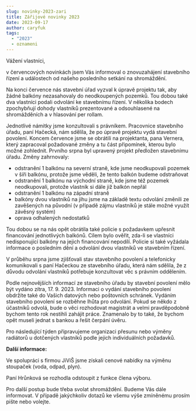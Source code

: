 ```yaml
---
slug: novinky-2023-zari
title: Zářijové novinky 2023
date: 2023-09-17
author: caryfuk
tags:
  - "2023"
  - oznameni
---
```


Vážení vlastníci,

v červencových novinkách jsem Vás informoval o znovuzahájení stavebního řízení a událostech od našeho posledního setkání na shromáždění.

Na konci července nás stavební úřad vyzval k úpravě projektu tak, aby žádné balkóny nezasahovaly do neodkoupených pozemků. Tou dobou také dva vlastníci podali odvolání ke stavebnímu řízení. V několika bodech zpochybňují dohody vlastníků prezentované a odsouhlasené na shromážděních a v hlasování per rollam.

Jednotlivé námitky jsme konzultovali s právníkem. Pracovnice stavebního úřadu, paní Hačecká, nám sdělila, že po úpravě projektu vydá stavební povolení. Koncem července jsme se obrátili na projektanta, pana Vernera, který zapracoval požadované změny a tu část připomínek, kterou bylo možné zohlednit. Prvního srpna byl upravený projekt předložen stavebnímu úřadu. Změny zahrnovaly:

- odstranění 1 balkónu na severní straně, kde jsme neodkupovali pozemek v šíři balkónu, protože jsme věděli, že tento balkón budeme odstraňovat
- odstranění 1 balkónu na východní straně, kde jsme též pozemek neodkupovali, protože vlastník si dále již balkón nepřál
- odstranění 1 balkónu na západní straně
- balkóny dvou vlastníků na jihu jsme na základě textu odvolání změnili ze zavěšených na původní (v případě zájmu vlastníků je stále možné využít závěsný systém)
- oprava odhalených nedostatků

Tou dobou se na nás opět obrátila také policie s požadavkem upřesnit financování jednotlivých balkónů. Cílem bylo ověřit, zda-li se vlastníci nedisponující balkóny na jejich financování nepodílí. Policie si také vyžádala informace o posledním dění a odvolání dvou vlastníků ve stavebním řízení.

V průběhu srpna jsme zjišťovali stav stavebního povolení a telefonicky komunikovali s paní Hačeckou ze stavebního úřadu, která nám sdělila, že z důvodu odvolání vlastníků potřebuje konzultovat věc s právním oddělením.

Podle nejnovějších informací ze stavebního úřadu by stavební povolení mělo být vydáno zítra, 17. 9. 2023. Informaci o vydání stavebního povolení obdržíte také do Vašich datových nebo poštovních schránek. Vydáním stavebního povolení se rozběhne lhůta pro odvolání. Pokud se někdo z účastníků odvolá, bude o věci rozhodovat magistrát a velmi pravděpodobně bychom tento rok nestihli zahájit práce. Znamenalo by to také, že bychom opět museli jednat s bankou a řešit čerpání úvěru.

Pro následující týden připravujeme organizaci přesunu nebo výměny radiátorů u dotčených vlastníků podle jejich individuálních požadavků.

__Další informace:__

Ve spolupráci s firmou JiViŠ jsme získali cenové nabídky na výměnu stoupaček (voda, odpad, plyn).

Paní Hrůnková se rozhodla odstoupit z funkce člena výboru.

Pro další postup bude třeba svolat shromáždění. Budeme Vás dále informovat. V případě jakýchkoliv dotazů ke všemu výše zmíněnému prosím pište nebo volejte.
